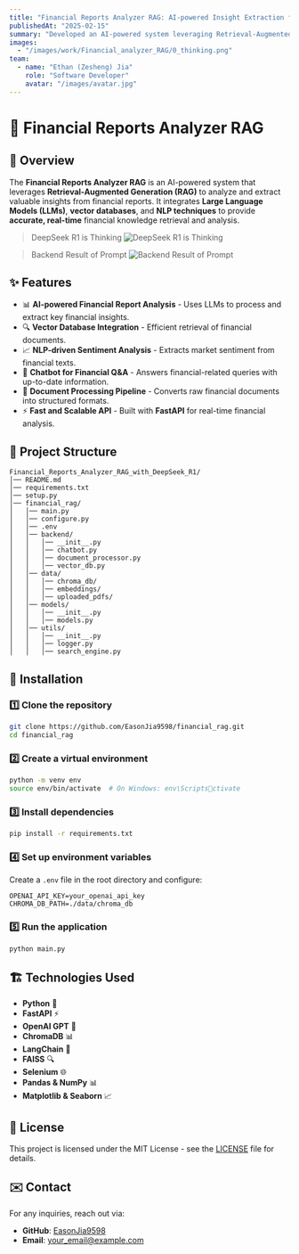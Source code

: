 ```yaml
---
title: "Financial Reports Analyzer RAG: AI-powered Insight Extraction from Financial Documents"
publishedAt: "2025-02-15"
summary: "Developed an AI-powered system leveraging Retrieval-Augmented Generation (RAG) to analyze financial reports. Integrated LLMs, vector databases, and NLP techniques to provide accurate and real-time financial insights."
images:
  - "/images/work/Financial_analyzer_RAG/0_thinking.png"
team:
  - name: "Ethan (Zesheng) Jia"
    role: "Software Developer"
    avatar: "/images/avatar.jpg"
---
```


# 🚀 Financial Reports Analyzer RAG

## 📌 Overview
The **Financial Reports Analyzer RAG** is an AI-powered system that leverages **Retrieval-Augmented Generation (RAG)** to analyze and extract valuable insights from financial reports. It integrates **Large Language Models (LLMs)**, **vector databases**, and **NLP techniques** to provide **accurate, real-time** financial knowledge retrieval and analysis.

> DeepSeek R1 is Thinking
![DeepSeek R1 is Thinking](/images/work/Financial_analyzer_RAG/0_thinking.png)

> Backend Result of Prompt
![Backend Result of Prompt](/images/work/Financial_analyzer_RAG/2_backend.png)

## ✨ Features
- 📊 **AI-powered Financial Report Analysis** - Uses LLMs to process and extract key financial insights.
- 🔍 **Vector Database Integration** - Efficient retrieval of financial documents.
- 📈 **NLP-driven Sentiment Analysis** - Extracts market sentiment from financial texts.
- 🤖 **Chatbot for Financial Q&A** - Answers financial-related queries with up-to-date information.
- 📂 **Document Processing Pipeline** - Converts raw financial documents into structured formats.
- ⚡ **Fast and Scalable API** - Built with **FastAPI** for real-time financial analysis.

## 📂 Project Structure
```
Financial_Reports_Analyzer_RAG_with_DeepSeek_R1/
│── README.md
│── requirements.txt
│── setup.py
│── financial_rag/
│   │── main.py
│   │── configure.py
│   │── .env
│   │── backend/
│   │   │── __init__.py
│   │   │── chatbot.py
│   │   │── document_processor.py
│   │   │── vector_db.py
│   │── data/
│   │   │── chroma_db/
│   │   │── embeddings/
│   │   │── uploaded_pdfs/
│   │── models/
│   │   │── __init__.py
│   │   │── models.py
│   │── utils/
│   │   │── __init__.py
│   │   │── logger.py
│   │   │── search_engine.py
```

## 🔧 Installation
### 1️⃣ **Clone the repository**
```sh
git clone https://github.com/EasonJia9598/financial_rag.git
cd financial_rag
```

### 2️⃣ **Create a virtual environment**
```sh
python -m venv env
source env/bin/activate  # On Windows: env\Scriptsctivate
```

### 3️⃣ **Install dependencies**
```sh
pip install -r requirements.txt
```

### 4️⃣ **Set up environment variables**
Create a `.env` file in the root directory and configure:
```
OPENAI_API_KEY=your_openai_api_key
CHROMA_DB_PATH=./data/chroma_db
```

### 5️⃣ **Run the application**
```sh
python main.py
```

## 🏗️ Technologies Used
- **Python** 🐍
- **FastAPI** ⚡
- **OpenAI GPT** 🤖
- **ChromaDB** 📊
- **LangChain** 🧠
- **FAISS** 🔍
- **Selenium** 🌐
- **Pandas & NumPy** 📊
- **Matplotlib & Seaborn** 📈

## 📜 License
This project is licensed under the MIT License - see the [LICENSE](LICENSE) file for details.

## ✉️ Contact
For any inquiries, reach out via:
- **GitHub**: [EasonJia9598](https://github.com/EasonJia9598)
- **Email**: your_email@example.com
